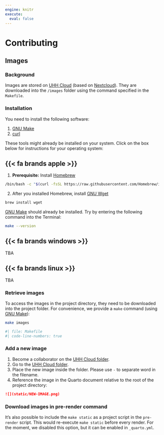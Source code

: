 ```yaml
---
engine: knitr
execute:
  eval: false
---
```


# Contributing

## Images

### Background

Images are stored on [UHH Cloud]({{< var project.images-url >}}) (based on [Nextcloud]({{< var links.nextcloud >}})).
They are downloaded into the `/images` folder using the command specified in the `Makefile`.

### Installation

You need to install the following software:

1. [GNU Make](https://www.gnu.org/software/make/)
1. [curl](https://curl.se/)

These tools might already be installed on your system.
Click on the box below for instructions for your operating system:

:::: {.callout-tip title="Installation on different operating systems" collapse="true"}

::: {.panel-tabset}

## {{< fa brands apple >}}

1. **Prerequisite:** Install [Homebrew](https://brew.sh/)

```zsh
/bin/bash -c "$(curl -fsSL https://raw.githubusercontent.com/Homebrew/install/HEAD/install.sh)"
```

2. After you installed Homebrew, install [GNU Wget](https://www.gnu.org/software/wget/)

```zsh
brew install wget
````

[GNU Make](https://www.gnu.org/software/make/) should already be installed.
Try by entering the following command into the Terminal:

```zsh
make --version
```

## {{< fa brands windows >}}

TBA

## {{< fa brands linux >}}

TBA

:::

::::

### Retrieve images

To access the images in the project directory, they need to be downloaded into the project folder.
For convenience, we provide a `make` command (using [GNU Make]({{< var links.gnu-make >}})):

```zsh
make images
```

::: {.callout-tip title="What is a Makefile and what does it do?" collapse="true"}

```bash
#| file: Makefile
#| code-line-numbers: true
```

:::

### Add a new image

1. Become a collaborator on the [UHH Cloud folder]({{< var project.images-url >}}).
1. Go to the [UHH Cloud folder]({{< var project.images-url >}}).
1. Place the new image inside the folder.
Please use `-` to separate word in the filename.
1. Reference the image in the Quarto document relative to the root of the project directory:

```markdown
![](static/NEW-IMAGE.png)
```

### Download images in pre-render command

It's also possible to include the `make static` as a project script in the `pre-render` script.
This would re-execute `make static` before every render.
For the moment, we disabled this option, but it can be enabled in `_quarto.yml`.
